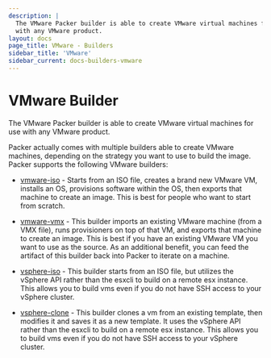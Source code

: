 ```yaml
---
description: |
  The VMware Packer builder is able to create VMware virtual machines for use
  with any VMware product.
layout: docs
page_title: VMware - Builders
sidebar_title: 'VMware'
sidebar_current: docs-builders-vmware
---
```


# VMware Builder

The VMware Packer builder is able to create VMware virtual machines for use
with any VMware product.

Packer actually comes with multiple builders able to create VMware machines,
depending on the strategy you want to use to build the image. Packer supports
the following VMware builders:

- [vmware-iso](/docs/builders/vmware-iso) - Starts from an ISO file,
  creates a brand new VMware VM, installs an OS, provisions software within
  the OS, then exports that machine to create an image. This is best for
  people who want to start from scratch.

- [vmware-vmx](/docs/builders/vmware-vmx) - This builder imports an
  existing VMware machine (from a VMX file), runs provisioners on top of that
  VM, and exports that machine to create an image. This is best if you have
  an existing VMware VM you want to use as the source. As an additional
  benefit, you can feed the artifact of this builder back into Packer to
  iterate on a machine.

- [vsphere-iso](/docs/builders/vsphere-iso) - This builder starts from an
  ISO file, but utilizes the vSphere API rather than the esxcli to build on a
  remote esx instance. This allows you to build vms even if you do not have
  SSH access to your vSphere cluster.

- [vsphere-clone](/docs/builders/vsphere-clone) - This builder clones a
  vm from an existing template, then modifies it and saves it as a new
  template. It uses the vSphere API rather than the esxcli to build on a
  remote esx instance. This allows you to build vms even if you do not have
  SSH access to your vSphere cluster.
